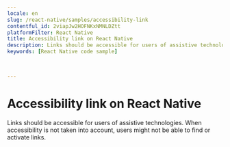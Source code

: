 ```yaml
---
locale: en
slug: /react-native/samples/accessibility-link
contentful_id: 2viapJw2HOFNKxNMNLDZtt
platformFilter: React Native
title: Accessibility link on React Native
description: Links should be accessible for users of assistive technologies.
keywords: [React Native code sample]


	
---
```


# Accessibility link on React Native

Links should be accessible for users of assistive technologies. When accessibility is not taken into account, users might not be able to find or activate links.

<CodeSample id="accessibility-link" locale="en" platform="react native"/>